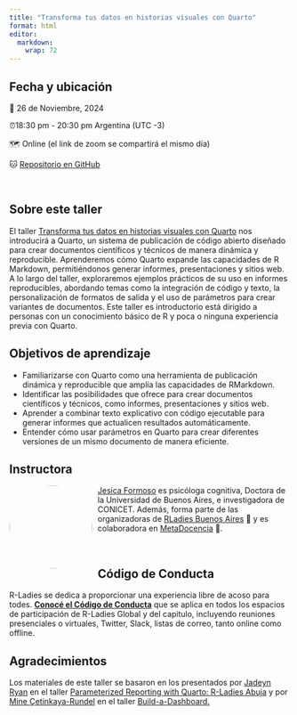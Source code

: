 ```yaml
---
title: "Transforma tus datos en historias visuales con Quarto"
format: html
editor: 
  markdown: 
    wrap: 72
---
```


## Fecha y ubicación

📆 26 de Noviembre, 2024

⏰18:30 pm - 20:30 pm Argentina (UTC -3)

🗺️ Online (el link de zoom se compartirá el mismo día)

🐱 [Repositorio en GitHub](https://github.com/JFormoso/quarto-rladiesBA)

\

## Sobre este taller

El taller [Transforma tus datos en historias visuales con
Quarto](https://www.meetup.com/rladies-buenos-aires/events/304386918/?notificationId=1437418362859659264&eventOrigin=group_events_list)
nos introducirá a Quarto, un sistema de publicación de código abierto
diseñado para crear documentos científicos y técnicos de manera dinámica
y reproducible. Aprenderemos cómo Quarto expande las capacidades de R
Markdown, permitiéndonos generar informes, presentaciones y sitios web.
A lo largo del taller, exploraremos ejemplos prácticos de su uso en
informes reproducibles, abordando temas como la integración de código y
texto, la personalización de formatos de salida y el uso de parámetros
para crear variantes de documentos. Este taller es introductorio está
dirigido a personas con un conocimiento básico de R y poca o ninguna
experiencia previa con Quarto.

## Objetivos de aprendizaje

-   Familiarizarse con Quarto como una herramienta de publicación
    dinámica y reproducible que amplía las capacidades de RMarkdown.
-   Identificar las posibilidades que ofrece para crear documentos
    científicos y técnicos, como informes, presentaciones y sitios web.
-   Aprender a combinar texto explicativo con código ejecutable para
    generar informes que actualicen resultados automáticamente.
-   Entender cómo usar parámetros en Quarto para crear diferentes
    versiones de un mismo documento de manera eficiente.

## Instructora

![](images/perfil.png){style="float:left;padding: 0 10px 0 0; border-radius:50%"
width="149"}

[Jesica Formoso](https://rladiesba.netlify.app/author/jesica-formoso/)
es psicóloga cognitiva, Doctora de la Universidad de Buenos Aires, e
investigadora de CONICET. Además, forma parte de las organizadoras de
[RLadies Buenos Aires](https://rladiesba.netlify.app/) 💜 y es
colaboradora en [MetaDocencia](https://www.metadocencia.org/) 🍎.

\

## Código de Conducta

R-Ladies se dedica a proporcionar una experiencia libre de acoso para
todes. [**Conocé el Código de
Conducta**](https://github.com/rladies/.github/blob/master/CODE_OF_CONDUCT.md#spanish)
que se aplica en todos los espacios de participación de R-Ladies Global
y del capitulo, incluyendo reuniones presenciales o virtuales, Twitter,
Slack, listas de correo, tanto online como offline.

## Agradecimientos

Los materiales de este taller se basaron en los presentados por [Jadeyn
Ryan](https://jadeyryan.com/) en el taller [Parameterized Reporting with
Quarto: R-Ladies
Abuja](https://github.com/jadeynryan/parameterized-quarto-workshop) y
por [Mine Çetinkaya-Rundel](https://mine-cr.com/) en el taller
[Build-a-Dashboard.](https://posit-conf-2024.github.io/quarto-dashboards/)

